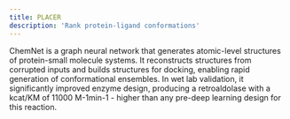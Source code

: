 ```yaml
---
title: PLACER
description: 'Rank protein-ligand conformations'
---
```


ChemNet is a graph neural network that generates atomic-level structures of protein-small molecule systems. It reconstructs structures from corrupted inputs and builds structures for docking, enabling rapid generation of conformational ensembles. In wet lab validation, it significantly improved enzyme design, producing a retroaldolase with a kcat/KM of 11000 M-1min-1 - higher than any pre-deep learning design for this reaction.
